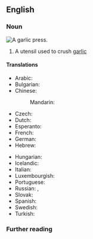 {{also|garlic-press}}

==English==

===Noun===
[[File:Presse-ail ikéa koncis 01.jpg|thumb|A garlic press.]]
{{en-noun|es}}
# A utensil used to crush [[garlic]]

====Translations====
{{trans-top|ustensil}}
* Arabic: {{t|ar|هراسة الثوم|f|tr=harasa al-tum}}
* Bulgarian: {{t|bg|пре́са на чесън|f}}
* Chinese:
*: Mandarin: {{t+|cmn|蒜茸鉗|sc=Hani}}
* Czech: {{t|cs|lis na česnek|m}}
* Dutch: {{t|nl|knoflookpers|f}}
* Esperanto: {{t|eo|ajlopremilo}}
* French: {{t+|fr|presse-ail|m}}
* German: {{t+|de|Knoblauchpresse|f}}
* Hebrew: {{t|he|כותש שום|m|tr=kutsh shum}}
{{trans-mid}}
* Hungarian: {{t|hu|fokhagymaprés}}
* Icelandic: {{t+|is|hvítlaukspressa|f}}
* Italian: {{t|it|spremiaglio|m}}
* Luxembourgish: {{t|lb|Knuewelekspress|f}}
* Portuguese: {{t|pt|espremedor de alho|m}}
* Russian: {{t+|ru|чеснокодави́лка|f}}, {{t|ru|пресс для чеснока|m}}
* Slovak: {{t|sk|lis na cesnak|m}}
* Spanish: {{t|es|prensa de ajo|f}}
* Swedish: {{t+|sv|vitlökspress|c}}
* Turkish: {{t|tr|sarımsak ezici}}
{{trans-bottom}}

===Further reading===
{{projectlinks|wikipedia}}